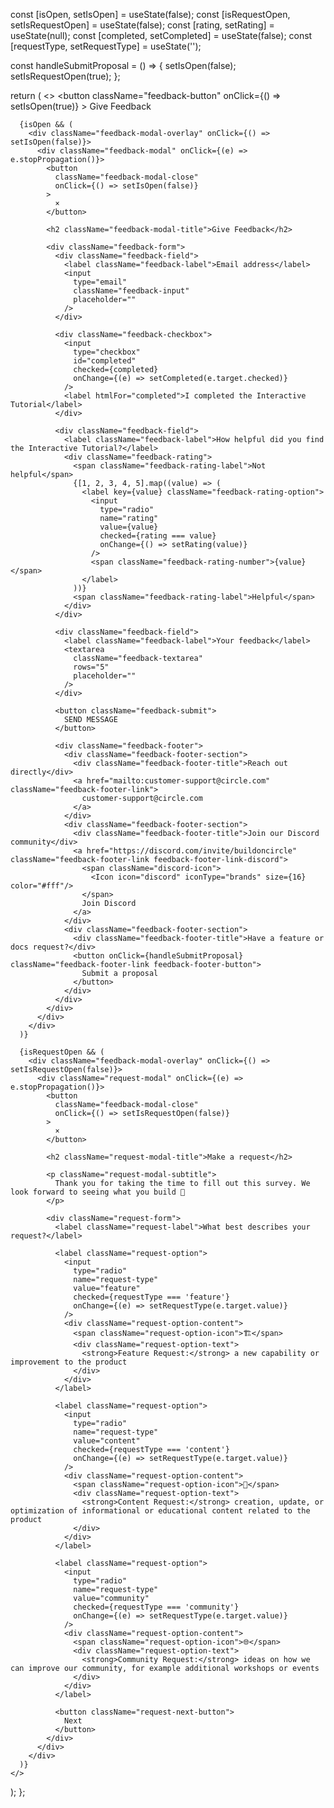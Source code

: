   const [isOpen, setIsOpen] = useState(false);
  const [isRequestOpen, setIsRequestOpen] = useState(false);
  const [rating, setRating] = useState(null);
  const [completed, setCompleted] = useState(false);
  const [requestType, setRequestType] = useState('');

  const handleSubmitProposal = () => {
    setIsOpen(false);
    setIsRequestOpen(true);
  };

  return (
    <>
      <button
        className="feedback-button"
        onClick={() => setIsOpen(true)}
      >
        Give Feedback
      </button>

      {isOpen && (
        <div className="feedback-modal-overlay" onClick={() => setIsOpen(false)}>
          <div className="feedback-modal" onClick={(e) => e.stopPropagation()}>
            <button
              className="feedback-modal-close"
              onClick={() => setIsOpen(false)}
            >
              ×
            </button>

            <h2 className="feedback-modal-title">Give Feedback</h2>

            <div className="feedback-form">
              <div className="feedback-field">
                <label className="feedback-label">Email address</label>
                <input
                  type="email"
                  className="feedback-input"
                  placeholder=""
                />
              </div>

              <div className="feedback-checkbox">
                <input
                  type="checkbox"
                  id="completed"
                  checked={completed}
                  onChange={(e) => setCompleted(e.target.checked)}
                />
                <label htmlFor="completed">I completed the Interactive Tutorial</label>
              </div>

              <div className="feedback-field">
                <label className="feedback-label">How helpful did you find the Interactive Tutorial?</label>
                <div className="feedback-rating">
                  <span className="feedback-rating-label">Not helpful</span>
                  {[1, 2, 3, 4, 5].map((value) => (
                    <label key={value} className="feedback-rating-option">
                      <input
                        type="radio"
                        name="rating"
                        value={value}
                        checked={rating === value}
                        onChange={() => setRating(value)}
                      />
                      <span className="feedback-rating-number">{value}</span>
                    </label>
                  ))}
                  <span className="feedback-rating-label">Helpful</span>
                </div>
              </div>

              <div className="feedback-field">
                <label className="feedback-label">Your feedback</label>
                <textarea
                  className="feedback-textarea"
                  rows="5"
                  placeholder=""
                />
              </div>

              <button className="feedback-submit">
                SEND MESSAGE
              </button>

              <div className="feedback-footer">
                <div className="feedback-footer-section">
                  <div className="feedback-footer-title">Reach out directly</div>
                  <a href="mailto:customer-support@circle.com" className="feedback-footer-link">
                    customer-support@circle.com
                  </a>
                </div>
                <div className="feedback-footer-section">
                  <div className="feedback-footer-title">Join our Discord community</div>
                  <a href="https://discord.com/invite/buildoncircle" className="feedback-footer-link feedback-footer-link-discord">
                    <span className="discord-icon">
                      <Icon icon="discord" iconType="brands" size={16} color="#fff"/>
                    </span>
                    Join Discord
                  </a>
                </div>
                <div className="feedback-footer-section">
                  <div className="feedback-footer-title">Have a feature or docs request?</div>
                  <button onClick={handleSubmitProposal} className="feedback-footer-link feedback-footer-button">
                    Submit a proposal
                  </button>
                </div>
              </div>
            </div>
          </div>
        </div>
      )}

      {isRequestOpen && (
        <div className="feedback-modal-overlay" onClick={() => setIsRequestOpen(false)}>
          <div className="request-modal" onClick={(e) => e.stopPropagation()}>
            <button
              className="feedback-modal-close"
              onClick={() => setIsRequestOpen(false)}
            >
              ×
            </button>

            <h2 className="request-modal-title">Make a request</h2>

            <p className="request-modal-subtitle">
              Thank you for taking the time to fill out this survey. We look forward to seeing what you build 🚀
            </p>

            <div className="request-form">
              <label className="request-label">What best describes your request?</label>

              <label className="request-option">
                <input
                  type="radio"
                  name="request-type"
                  value="feature"
                  checked={requestType === 'feature'}
                  onChange={(e) => setRequestType(e.target.value)}
                />
                <div className="request-option-content">
                  <span className="request-option-icon">🏗️</span>
                  <div className="request-option-text">
                    <strong>Feature Request:</strong> a new capability or improvement to the product
                  </div>
                </div>
              </label>

              <label className="request-option">
                <input
                  type="radio"
                  name="request-type"
                  value="content"
                  checked={requestType === 'content'}
                  onChange={(e) => setRequestType(e.target.value)}
                />
                <div className="request-option-content">
                  <span className="request-option-icon">📖</span>
                  <div className="request-option-text">
                    <strong>Content Request:</strong> creation, update, or optimization of informational or educational content related to the product
                  </div>
                </div>
              </label>

              <label className="request-option">
                <input
                  type="radio"
                  name="request-type"
                  value="community"
                  checked={requestType === 'community'}
                  onChange={(e) => setRequestType(e.target.value)}
                />
                <div className="request-option-content">
                  <span className="request-option-icon">🌐</span>
                  <div className="request-option-text">
                    <strong>Community Request:</strong> ideas on how we can improve our community, for example additional workshops or events
                  </div>
                </div>
              </label>

              <button className="request-next-button">
                Next
              </button>
            </div>
          </div>
        </div>
      )}
    </>
  );
};
